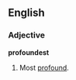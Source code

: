 ==English==

===Adjective===
'''profoundest'''

# {{obsolete}} {{superlative of|[[profound]]}}  Most [[profound]].